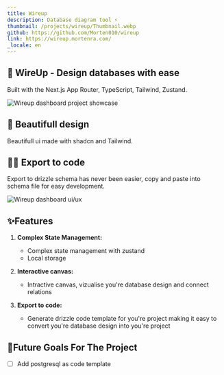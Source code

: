 ```yaml
---
title: Wireup
description: Database diagram tool ⚡
thumbnail: /projects/wireup/Thumbnail.webp
github: https://github.com/Morten010/wireup
link: https://wireup.mortenra.com/
_locale: en
---
```


## 🍾 WireUp - Design databases with ease

Built with the Next.js App Router, TypeScript, Tailwind, Zustand. 

![Wireup dashboard project showcase](/projects/wireup/showcase.webp)

## 🎨 Beautifull design

Beautifull ui made with shadcn and Tailwind.

## 🧑‍💻 Export to code

Export to drizzle schema has never been easier, copy and paste into schema file for easy development.

![Wireup dashboard ui/ux](/projects/wireup/export.webp)


## ✨Features

1. **Complex State Management:**
   - Complex state management with zustand
   - Local storage

2. **Interactive canvas:**
   - Intractive canvas, vizualise you're database design and connect relations

2. **Export to code:**
   - Generate drizzle code template for you're project making it easy to convert you're database design into you're project

## 🚀Future Goals For The Project
- [ ] Add postgresql as code template